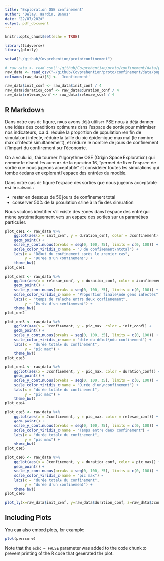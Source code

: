 ```yaml
---
title: "Exploration OSE confinement"
author: "Delay, Hardin, Banos"
date: "22/07/2020"
output: pdf_document
---
```


```r
knitr::opts_chunk$set(echo = TRUE)

library(tidyverse)
library(plotly)

setwd("~/github/Covprehention/proto/confinement")

# raw_data <- read_csv("~/github/Covprehention/proto/confinement/data/population2900.csv")
raw_data <- read_csv("~/github/Covprehention/proto/confinement/data/population2200_ose5050.csv")
colnames(raw_data)[5] <- 'Jconfinement'

raw_data$init_conf <- raw_data$init_conf / 4
raw_data$duration_conf <- raw_data$duration_conf / 4
raw_data$relesae_conf <- raw_data$relesae_conf / 4


```

## R Markdown
Dans notre cas de figure, nous avons déjà utiliser PSE nous à déjà donner une idées des conditions optimums dans l'espace de sortie pour minimiser nos indicateurs, c.a.d. réduire la proportion de population (en fin de simulation) infecté, réduire la taille du pic épidemique maximal (le nombre max d'infecté simultanément), et réduire le nombre de jours de confinement (l'impact du confinement sur l'économie.

On a voulu ici, fair tourner l'algorythme OSE (Origin Space Exploration) qui comme le disent les auteurs de la question 16, "permet de fixer l’espace de sortie que nous jugeons acceptable" et considérer toutes les simulations qui tombe dedans en explorant l'espace des entrées du modèle.

Dans notre cas de figure l'espace des sorties que nous jugeons acceptable est le suivant : 

* rester en dessous de 50 jours de confinement total
* conserver 50% de la population saine à la fin des simulation

Nous voulons identifier s'il existe des zones dans l'espace des entré qui mène systématiquement vers un espace des sorties sur un paramètres particulier.


```r
plot_ose1 <- raw_data %>%
    ggplot(aes(x = init_conf, y = duration_conf, color = Jconfinement)) +
    geom_point() +
    scale_y_continuous(breaks = seq(0, 100, 25), limits = c(0, 100)) +
    scale_color_viridis_c(name = "J de confinement\ntotal") +
    labs(x = "Début du confinement après le premier cas",
         y = "Durée d'un confinement") +
    theme_bw()
plot_ose1

plot_ose2 <- raw_data %>%
    ggplot(aes(x = relesae_conf, y = duration_conf, color = Jconfinement)) +
    geom_point() +
    scale_y_continuous(breaks = seq(0, 100, 25), limits = c(0, 100)) +
    scale_color_viridis_c(name = "Proportion finale\nde gens infectés") +
    labs(x = "temps de relache entre deux confienement",
         y = "Durée d'un confinement") +
    theme_bw()
plot_ose2

plot_ose3 <- raw_data %>%
    ggplot(aes(x = Jconfinement, y = pic_max, color = init_conf)) +
    geom_point() +
    scale_y_continuous(breaks = seq(0, 100, 25), limits = c(0, 100)) +
    scale_color_viridis_c(name = "date du début\ndu confinement") +
    labs(x = "durée totale du confinement",
         y = "pic max") +
    theme_bw()
plot_ose3

plot_ose4 <- raw_data %>%
    ggplot(aes(x = Jconfinement, y = pic_max, color = duration_conf)) +
    geom_point() +
    scale_y_continuous(breaks = seq(0, 100, 25), limits = c(0, 100)) +
    scale_color_viridis_c(name = "Durée d'un\nconfinement") +
    labs(x = "durée totale du confinement",
         y = "pic max") +
    theme_bw()
plot_ose4

plot_ose5 <- raw_data %>%
    ggplot(aes(x = Jconfinement, y = pic_max, color = relesae_conf)) +
    geom_point() +
    scale_y_continuous(breaks = seq(0, 100, 25), limits = c(0, 100)) +
    scale_color_viridis_c(name = "Temps entre deux confinement") +
    labs(x = "durée totale du confinement",
         y = "pic max") +
    theme_bw()
plot_ose5

plot_ose6 <- raw_data %>%
    ggplot(aes(x = Jconfinement, y = duration_conf, color = pic_max)) +
    geom_point() +
    scale_y_continuous(breaks = seq(0, 100, 25), limits = c(0, 100)) +
    scale_color_viridis_c(name = "pic max") +
    labs(x = "durée totale du confinement",
         y = "durée d'un confinement") +
    theme_bw()
plot_ose6


```

```r
plot_ly(x=raw_data$init_conf, y=raw_data$duration_conf, z=raw_data$Jconfinement, type="scatter3d", mode="markers", color=raw_data$pic_max)
```


## Including Plots

You can also embed plots, for example:

```r
plot(pressure)
```

Note that the `echo = FALSE` parameter was added to the code chunk to prevent printing of the R code that generated the plot.
